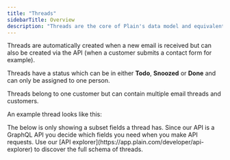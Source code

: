 ```yaml
---
title: "Threads"
sidebarTitle: Overview
description: "Threads are the core of Plain's data model and equivalent to tickets or conversations in other support platforms. When you use Plain to help a customer you assign yourself to a thread and then mark the thread as done once you're done helping."
---
```


Threads are automatically created when a new email is received but can also be created via the API (when a customer submits a contact form for example).

Threads have a status which can be in either **Todo**, **Snoozed** or **Done** and can only be assigned to one person.

Threads belong to one customer but can contain multiple email threads and customers.

An example thread looks like this:

<Note>
  The below is only showing a subset fields a thread has. Since our API is a
  GraphQL API you decide which fields you need when you make API requests. Use
  our [API explorer](https://app.plain.com/developer/api-explorer) to discover
  the full schema of threads.
</Note>

<ThreadsResponse />
